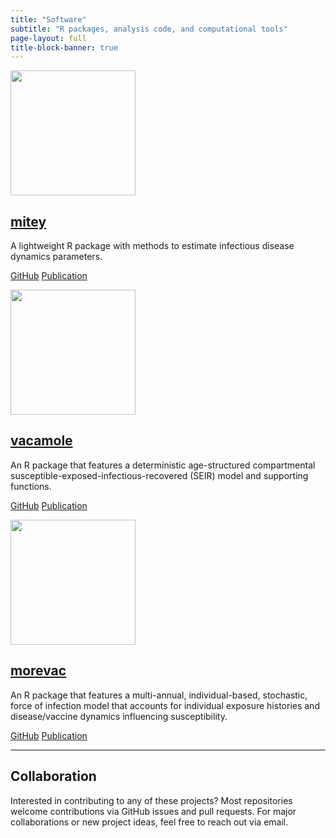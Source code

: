```yaml
---
title: "Software"
subtitle: "R packages, analysis code, and computational tools"
page-layout: full
title-block-banner: true
---
```


::::::::::::::::::::::::::: grid
:::::::::: {.g-col-12 .g-col-md-6 .g-col-lg-4}
::::::::: {.card .h-100}
::: card-header
![](images/mitey_hex_superman.png){.card-img-top style="height: 200px; object-fit: contain; background-color: var(--bs-body-bg);"}
:::

::::::: {.card-body .d-flex .flex-column}
::: card-title
## [mitey](https://kylieainslie.github.io/mitey/)
:::

::: card-text
A lightweight R package with methods to estimate infectious disease dynamics parameters.
:::

:::: mt-auto
::: btn-group
[GitHub](https://github.com/kylieainslie/mitey){.btn .btn-primary .btn-sm} <!-- [Documentation](https://kylieainslie.github.io/mitey/){.btn .btn-outline-info .btn-sm} --> [Publication](https://papers.ssrn.com/sol3/papers.cfm?abstract_id=5184990){.btn .btn-outline-info .btn-sm}
:::
::::
:::::::
:::::::::
::::::::::

:::::::::: {.g-col-12 .g-col-md-6 .g-col-lg-4}
::::::::: {.card .h-100}
::: card-header
![](images/vacamole_hex.png){.card-img-top style="height: 200px; object-fit: contain; background-color: var(--bs-body-bg);"}
:::

::::::: {.card-body .d-flex .flex-column}
::: card-title
## [vacamole](https://kylieainslie.github.io/vacamole/)
:::

::: card-text
An R package that features a deterministic age-structured compartmental susceptible-exposed-infectious-recovered (SEIR) model and supporting functions.
:::

:::: mt-auto
::: btn-group
[GitHub](https://github.com/kylieainslie/vacamole){.btn .btn-primary .btn-sm} <!-- [Documentation](https://kylieainslie.github.io/vacamole/){.btn .btn-outline-info .btn-sm} --> [Publication](https://pmc.ncbi.nlm.nih.gov/articles/PMC9635025/){.btn .btn-outline-info .btn-sm}
:::
::::
:::::::
:::::::::
::::::::::

:::::::::: {.g-col-12 .g-col-md-6 .g-col-lg-4}
::::::::: {.card .h-100}
::: card-header
![](images/morevac_hex.png){.card-img-top style="height: 200px; object-fit: contain; background-color: var(--bs-body-bg);"}
:::

::::::: {.card-body .d-flex .flex-column}
::: card-title
## [morevac](https://github.com/kylieainslie/morevac?tab=readme-ov-file#modelling-repeat-vaccination-morevac)
:::

::: card-text
An R package that features a multi-annual, individual-based, stochastic, force of infection model that accounts for individual exposure histories and disease/vaccine dynamics influencing susceptibility.
:::

:::: mt-auto
::: btn-group
[GitHub](https://github.com/kylieainslie/morevac){.btn .btn-primary .btn-sm} <!-- [Documentation](https://kylieainslie.github.io/morevac/){.btn .btn-outline-info .btn-sm} --> [Publication](https://doi.org/10.1016/j.vaccine.2022.03.065){.btn .btn-outline-info .btn-sm}
:::
::::
:::::::
:::::::::
::::::::::
:::::::::::::::::::::::::::

<!-- ## Software Categories -->

<!-- ### **R Packages** -->

<!-- Published packages for infectious disease analysis, vaccine effectiveness studies, and statistical modeling methods. -->

<!-- ### **Analysis Pipelines**   -->

<!-- Reproducible analysis code accompanying research papers and collaborative projects. -->

<!-- ### **Modeling Tools** -->

<!-- Mathematical and agent-based models for infectious disease transmission and intervention evaluation. -->

<!-- ## Development Philosophy -->

<!-- All software is developed with principles of: -->

<!-- -   **Reproducible research** - Clear documentation and version control -->
<!-- -   **Open science** - Publicly available code and transparent methods -->
<!-- -   **User-friendly design** - Intuitive interfaces and comprehensive examples -->
<!-- -   **Rigorous testing** - Unit tests and validation against known results -->

<!-- ## Technical Stack -->

<!-- **Primary languages:** R, Stan (Bayesian modeling), Python   -->

<!-- **Tools:** Git/GitHub, Docker, R Markdown/Quarto, Shiny   -->

<!-- **Modeling frameworks:** Individual-based models, compartmental models, Bayesian inference -->

------------------------------------------------------------------------

## Collaboration

Interested in contributing to any of these projects? Most repositories welcome contributions via GitHub issues and pull requests. For major collaborations or new project ideas, feel free to reach out via email.
